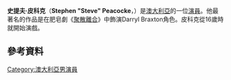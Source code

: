 {{Infobox person
| image        = Steve Peacocke (1) (cropped).jpg
| image_size   =
| caption      =
| birth_name   = Stephen Peacocke
| birth_date   = {{birth date and age|1981|10|30|df=y}}
| birth_place  = [[澳洲|澳洲]]新南威爾斯Dubbo
| occupation   = 演員
| years_active = 2006–現在
| spouse       = {{marriage|Bridgette Sneddon|2014|}}
}}
'''史提夫·皮科克'''（'''Stephen "Steve" Peacocke'''，{{bd|1981年|10月30日}}）是[[澳大利亞|澳大利亞]]的一位[[演員|演員]]。他最著名的作品是在肥皂劇《[[聚散離合|聚散離合]]》中飾演Darryl Braxton角色。皮科克從16歲時就開始演戲。

==參考資料==
{{reflist}}
[[Category:澳大利亞男演員|Category:澳大利亞男演員]]